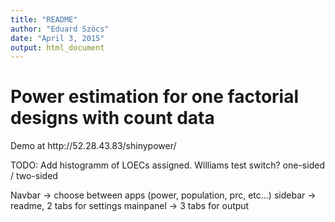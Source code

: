 ```yaml
---
title: "README"
author: "Eduard Szöcs"
date: "April 3, 2015"
output: html_document
---
```


Power estimation for one factorial designs with count data
===========

Demo at http://52.28.43.83/shinypower/



TODO:
Add histogramm of LOECs assigned.
Williams test switch?
one-sided / two-sided

Navbar -> choose between apps (power, population, prc, etc...)
sidebar -> readme, 2 tabs for settings
mainpanel -> 3 tabs for output
